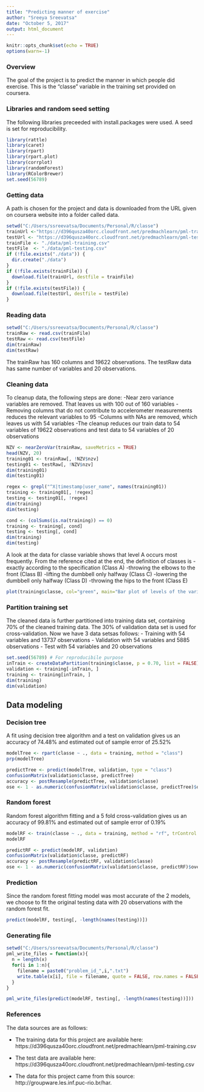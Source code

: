 ---
title: "Predicting manner of exercise"
author: "Sreeya Sreevatsa"
date: "October 5, 2017"
output: html_document
---

```{r setup, include=FALSE}
knitr::opts_chunk$set(echo = TRUE)
options(warn=-1)
```

### Overview

The goal of the project is to predict the manner in which people did exercise. This is the "classe" variable in the training set provided on coursera.

### Libraries and random seed setting

The following libraries preceeded with install.packages were used. A seed is set for reproducibility.
```{r libraries}
library(rattle)
library(caret)
library(rpart)
library(rpart.plot)
library(corrplot)
library(randomForest)
library(RColorBrewer)
set.seed(56789)
```

### Getting data

A path is chosen for the project and data is downloaded from the URL given on coursera website into a folder called data.
```{r getdata}
setwd("C:/Users/ssreevatsa/Documents/Personal/R/classe")
trainUrl <-"https://d396qusza40orc.cloudfront.net/predmachlearn/pml-training.csv"
testUrl <- "https://d396qusza40orc.cloudfront.net/predmachlearn/pml-testing.csv"
trainFile <- "./data/pml-training.csv"
testFile  <- "./data/pml-testing.csv"
if (!file.exists("./data")) {
  dir.create("./data")
}
if (!file.exists(trainFile)) {
  download.file(trainUrl, destfile = trainFile)
}
if (!file.exists(testFile)) {
  download.file(testUrl, destfile = testFile)
}
```

### Reading data

```{r readdata}
setwd("C:/Users/ssreevatsa/Documents/Personal/R/classe")
trainRaw <- read.csv(trainFile)
testRaw <- read.csv(testFile)
dim(trainRaw)
dim(testRaw)
```
The trainRaw has 160 columns and 19622 observations. The testRaw data has same number of variables and 20 observations.

### Cleaning data

To cleanup data, the following steps are done:
-Near zero variance variables are removed. That leaves us with 100 out of 160 variables
-Removing columns that do not contribute to accelerometer measurements reduces the relevant variables to 95
-Columns with NAs are removed, which leaves us with 54 variables
-The cleanup reduces our train data to 54 variables of 19622 observations and test data to 54 variables of 20 observations

``` {r cleandata}
NZV <- nearZeroVar(trainRaw, saveMetrics = TRUE)
head(NZV, 20)
training01 <- trainRaw[, !NZV$nzv]
testing01 <- testRaw[, !NZV$nzv]
dim(training01)
dim(testing01)

regex <- grepl("^X|timestamp|user_name", names(training01))
training <- training01[, !regex]
testing <- testing01[, !regex]
dim(training)
dim(testing)

cond <- (colSums(is.na(training)) == 0)
training <- training[, cond]
testing <- testing[, cond]
dim(training)
dim(testing)
```

A look at the data for classe variable shows that level A occurs most frequently. From the reference cited at the end, the definition of classes is
-exactly according to the specification (Class A)
-throwing the elbows to the front (Class B)
-lifting the dumbbell only halfway (Class C)
-lowering the dumbbell only halfway (Class D)
-throwing the hips to the front (Class E)

```{r barplot}
plot(training$classe, col="green", main="Bar plot of levels of the variable classe within the cleaned training data set", xlab="classe levels", ylab="Frequency")
```

### Partition training set

The cleaned data is further partitioned into training data set, containing 70% of the cleaned training data. The 30% of validation data set is used for cross-validation. Now we have 3 data setsas follows:
- Training with 54 variables and 13737 observations
- Validation with 54 variables and 5885 observations
- Test with 54 variables and 20 observations
``` {r partition}
set.seed(56789) # For reproducibile purpose
inTrain <- createDataPartition(training$classe, p = 0.70, list = FALSE)
validation <- training[-inTrain, ]
training <- training[inTrain, ]
dim(training)
dim(validation)
```

## Data modeling

### Decision tree

A fit using decision tree algorithm and a test on validation gives us an accuracy of 74.48% and estimated out of sample error of 25.52%

```{r}
modelTree <- rpart(classe ~ ., data = training, method = "class")
prp(modelTree)

predictTree <- predict(modelTree, validation, type = "class")
confusionMatrix(validation$classe, predictTree)
accuracy <- postResample(predictTree, validation$classe)
ose <- 1 - as.numeric(confusionMatrix(validation$classe, predictTree)$overall[1])
```

### Random forest

Random forest algorithm fitting and a 5 fold cross-validation gives us an accuracy of 99.81% and estimated out of sample error of 0.19%

```{r}
modelRF <- train(classe ~ ., data = training, method = "rf", trControl = trainControl(method = "cv", 5), ntree = 250)
modelRF

predictRF <- predict(modelRF, validation)
confusionMatrix(validation$classe, predictRF)
accuracy <- postResample(predictRF, validation$classe)
ose <- 1 - as.numeric(confusionMatrix(validation$classe, predictRF)$overall[1])
```

### Prediction

Since the random forest fitting model was most accurate of the 2 models, we choose to fit the original testing data with 20 observations with the random forest fit.

```{r}
predict(modelRF, testing[, -length(names(testing))])
```

### Generating file

```{r genfile}
setwd("C:/Users/ssreevatsa/Documents/Personal/R/classe")
pml_write_files = function(x){
  n = length(x)
  for(i in 1:n){
    filename = paste0("problem_id_",i,".txt")
    write.table(x[i], file = filename, quote = FALSE, row.names = FALSE, col.names = FALSE)
  }
}

pml_write_files(predict(modelRF, testing[, -length(names(testing))]))
```

### References

The data sources are as follows:

* The training data for this project are available here: https://d396qusza40orc.cloudfront.net/predmachlearn/pml-training.csv

* The test data are available here: https://d396qusza40orc.cloudfront.net/predmachlearn/pml-testing.csv

* The data for this project came from this source: http://groupware.les.inf.puc-rio.br/har. 